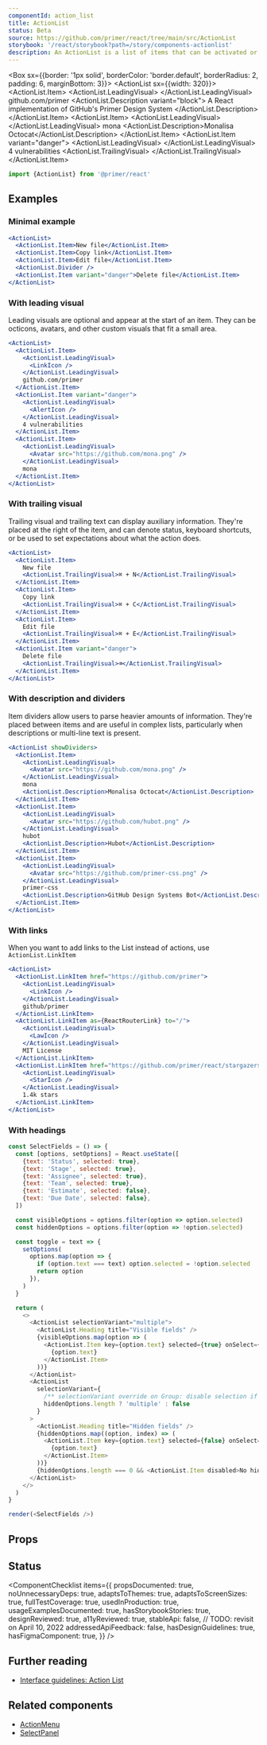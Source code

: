 ```yaml
---
componentId: action_list
title: ActionList
status: Beta
source: https://github.com/primer/react/tree/main/src/ActionList
storybook: '/react/storybook?path=/story/components-actionlist'
description: An ActionList is a list of items that can be activated or selected. ActionList is the base component for many menu-type components, including ActionMenu and SelectPanel.
---
```




<Box sx={{border: '1px solid', borderColor: 'border.default', borderRadius: 2, padding: 6, marginBottom: 3}}>
  <ActionList sx={{width: 320}}>
    <ActionList.Item>
      <ActionList.LeadingVisual>
        <LinkIcon />
      </ActionList.LeadingVisual>
      github.com/primer
      <ActionList.Description variant="block">
        A React implementation of GitHub's Primer Design System
      </ActionList.Description>
    </ActionList.Item>
    <ActionList.Item>
      <ActionList.LeadingVisual>
        <Avatar src="https://github.com/mona.png" />
      </ActionList.LeadingVisual>
      mona
      <ActionList.Description>Monalisa Octocat</ActionList.Description>
    </ActionList.Item>
    <ActionList.Item variant="danger">
      <ActionList.LeadingVisual>
        <AlertIcon />
      </ActionList.LeadingVisual>
      4 vulnerabilities
      <ActionList.TrailingVisual>
        <ArrowRightIcon />
      </ActionList.TrailingVisual>
    </ActionList.Item>
  </ActionList>
</Box>

```js
import {ActionList} from '@primer/react'
```

## Examples

### Minimal example

```jsx live
<ActionList>
  <ActionList.Item>New file</ActionList.Item>
  <ActionList.Item>Copy link</ActionList.Item>
  <ActionList.Item>Edit file</ActionList.Item>
  <ActionList.Divider />
  <ActionList.Item variant="danger">Delete file</ActionList.Item>
</ActionList>
```

### With leading visual

Leading visuals are optional and appear at the start of an item. They can be octicons, avatars, and other custom visuals that fit a small area.

```jsx live
<ActionList>
  <ActionList.Item>
    <ActionList.LeadingVisual>
      <LinkIcon />
    </ActionList.LeadingVisual>
    github.com/primer
  </ActionList.Item>
  <ActionList.Item variant="danger">
    <ActionList.LeadingVisual>
      <AlertIcon />
    </ActionList.LeadingVisual>
    4 vulnerabilities
  </ActionList.Item>
  <ActionList.Item>
    <ActionList.LeadingVisual>
      <Avatar src="https://github.com/mona.png" />
    </ActionList.LeadingVisual>
    mona
  </ActionList.Item>
</ActionList>
```

### With trailing visual

Trailing visual and trailing text can display auxiliary information. They're placed at the right of the item, and can denote status, keyboard shortcuts, or be used to set expectations about what the action does.

```jsx live
<ActionList>
  <ActionList.Item>
    New file
    <ActionList.TrailingVisual>⌘ + N</ActionList.TrailingVisual>
  </ActionList.Item>
  <ActionList.Item>
    Copy link
    <ActionList.TrailingVisual>⌘ + C</ActionList.TrailingVisual>
  </ActionList.Item>
  <ActionList.Item>
    Edit file
    <ActionList.TrailingVisual>⌘ + E</ActionList.TrailingVisual>
  </ActionList.Item>
  <ActionList.Item variant="danger">
    Delete file
    <ActionList.TrailingVisual>⌫</ActionList.TrailingVisual>
  </ActionList.Item>
</ActionList>
```

### With description and dividers

Item dividers allow users to parse heavier amounts of information. They're placed between items and are useful in complex lists, particularly when descriptions or multi-line text is present.

```jsx live
<ActionList showDividers>
  <ActionList.Item>
    <ActionList.LeadingVisual>
      <Avatar src="https://github.com/mona.png" />
    </ActionList.LeadingVisual>
    mona
    <ActionList.Description>Monalisa Octocat</ActionList.Description>
  </ActionList.Item>
  <ActionList.Item>
    <ActionList.LeadingVisual>
      <Avatar src="https://github.com/hubot.png" />
    </ActionList.LeadingVisual>
    hubot
    <ActionList.Description>Hubot</ActionList.Description>
  </ActionList.Item>
  <ActionList.Item>
    <ActionList.LeadingVisual>
      <Avatar src="https://github.com/primer-css.png" />
    </ActionList.LeadingVisual>
    primer-css
    <ActionList.Description>GitHub Design Systems Bot</ActionList.Description>
  </ActionList.Item>
</ActionList>
```

### With links

When you want to add links to the List instead of actions, use `ActionList.LinkItem`

```jsx live
<ActionList>
  <ActionList.LinkItem href="https://github.com/primer">
    <ActionList.LeadingVisual>
      <LinkIcon />
    </ActionList.LeadingVisual>
    github/primer
  </ActionList.LinkItem>
  <ActionList.LinkItem as={ReactRouterLink} to="/">
    <ActionList.LeadingVisual>
      <LawIcon />
    </ActionList.LeadingVisual>
    MIT License
  </ActionList.LinkItem>
  <ActionList.LinkItem href="https://github.com/primer/react/stargazers" target="_blank" rel="noopener noreferrer">
    <ActionList.LeadingVisual>
      <StarIcon />
    </ActionList.LeadingVisual>
    1.4k stars
  </ActionList.LinkItem>
</ActionList>
```

### With headings

```javascript live noinline
const SelectFields = () => {
  const [options, setOptions] = React.useState([
    {text: 'Status', selected: true},
    {text: 'Stage', selected: true},
    {text: 'Assignee', selected: true},
    {text: 'Team', selected: true},
    {text: 'Estimate', selected: false},
    {text: 'Due Date', selected: false},
  ])

  const visibleOptions = options.filter(option => option.selected)
  const hiddenOptions = options.filter(option => !option.selected)

  const toggle = text => {
    setOptions(
      options.map(option => {
        if (option.text === text) option.selected = !option.selected
        return option
      }),
    )
  }

  return (
    <>
      <ActionList selectionVariant="multiple">
        <ActionList.Heading title="Visible fields" />
        {visibleOptions.map(option => (
          <ActionList.Item key={option.text} selected={true} onSelect={() => toggle(option.text)}>
            {option.text}
          </ActionList.Item>
        ))}
      </ActionList>
      <ActionList
        selectionVariant={
          /** selectionVariant override on Group: disable selection if there are no options */
          hiddenOptions.length ? 'multiple' : false
        }
      >
        <ActionList.Heading title="Hidden fields" />
        {hiddenOptions.map((option, index) => (
          <ActionList.Item key={option.text} selected={false} onSelect={() => toggle(option.text)}>
            {option.text}
          </ActionList.Item>
        ))}
        {hiddenOptions.length === 0 && <ActionList.Item disabled>No hidden fields</ActionList.Item>}
      </ActionList>
    </>
  )
}

render(<SelectFields />)
```

## Props

<ComponentProps data={data} />

## Status

<ComponentChecklist
  items={{
    propsDocumented: true,
    noUnnecessaryDeps: true,
    adaptsToThemes: true,
    adaptsToScreenSizes: true,
    fullTestCoverage: true,
    usedInProduction: true,
    usageExamplesDocumented: true,
    hasStorybookStories: true,
    designReviewed: true,
    a11yReviewed: true,
    stableApi: false, // TODO: revisit on April 10, 2022
    addressedApiFeedback: false,
    hasDesignGuidelines: true,
    hasFigmaComponent: true,
  }}
/>

## Further reading

- [Interface guidelines: Action List](https://primer.style/design/components/action-list)

## Related components

- [ActionMenu](/ActionMenu)
- [SelectPanel](/SelectPanel)
